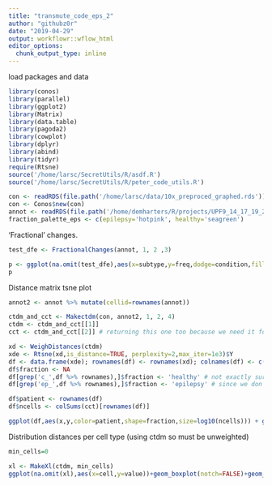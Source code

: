 ```yaml
---
title: "transmute_code_eps_2"
author: "githubz0r"
date: "2019-04-29"
output: workflowr::wflow_html
editor_options:
  chunk_output_type: inline
---
```


load packages and data
```r
library(conos)
library(parallel)
library(ggplot2)
library(Matrix)
library(data.table)
library(pagoda2)
library(cowplot)
library(dplyr)
library(abind)
library(tidyr)
require(Rtsne)
source('/home/larsc/SecretUtils/R/asdf.R')
source('/home/larsc/SecretUtils/R/peter_code_utils.R')

con <- readRDS(file.path('/home/larsc/data/10x_preproced_graphed.rds'))
con <- Conos$new(con)
annot <- readRDS(file.path('/home/demharters/R/projects/UPF9_14_17_19_22_23_24_32_33/metadata_10x_final.rds'))
fraction_palette_eps <- c(epilepsy='hotpink', healthy='seagreen') 

```

'Fractional' changes.
```r
test_dfe <- FractionalChanges(annot, 1, 2 ,3)

p <- ggplot(na.omit(test_dfe),aes(x=subtype,y=freq,dodge=condition,fill=condition))+geom_boxplot(notch=FALSE,outlier.shape=NA) +scale_fill_manual(values=fraction_palette_eps) +  geom_point(position = position_jitterdodge(jitter.width=0.1),color=adjustcolor(1,alpha=0.3),aes(pch=condition),size=0.8)+ theme(axis.text.x = element_text(angle = 90, hjust = 1), axis.text.y = element_text(angle = 90, hjust = 0.5))  +xlab("") +ylab("fraction of total cells")+ theme(legend.position="top")
p
```

Distance matrix tsne plot
```r
annot2 <- annot %>% mutate(cellid=rownames(annot))

ctdm_and_cct <- Makectdm(con, annot2, 1, 2, 4)
ctdm <- ctdm_and_cct[[1]]
cct <- ctdm_and_cct[[2]] # returning this one too because we need it for the other part, a bit messy

xd <- WeighDistances(ctdm)
xde <- Rtsne(xd,is_distance=TRUE, perplexity=2,max_iter=1e3)$Y
df <- data.frame(xde); rownames(df) <- rownames(xd); colnames(df) <- c("x","y");
df$fraction <- NA
df[grep('c_',df %>% rownames),]$fraction <- 'healthy' # not exactly sure how to best generalize this
df[grep('ep_',df %>% rownames),]$fraction <- 'epilepsy' # since we don't separate patient and sample in our own annotation

df$patient <- rownames(df)
df$ncells <- colSums(cct)[rownames(df)]

ggplot(df,aes(x,y,color=patient,shape=fraction,size=log10(ncells))) + geom_point() + theme_bw() + xlab("") + ylab("") + theme(axis.title=element_blank(),  axis.text=element_blank(), axis.ticks=element_blank()) + guides(color=guide_legend(ncol=2))

```

Distribution distances per cell type (using ctdm so must be unweighted)
```r
min_cells=0

xl <- MakeXl(ctdm, min_cells)
ggplot(na.omit(xl),aes(x=cell,y=value))+geom_boxplot(notch=FALSE)+geom_jitter(aes(col=comparison))+theme(axis.text.x = element_text(angle = 90, hjust = 1), axis.text.y = element_text(angle = 90, hjust = 0.5))  +xlab("") +ylab("inter-patient expression distance")+ theme(legend.position="top")
```

